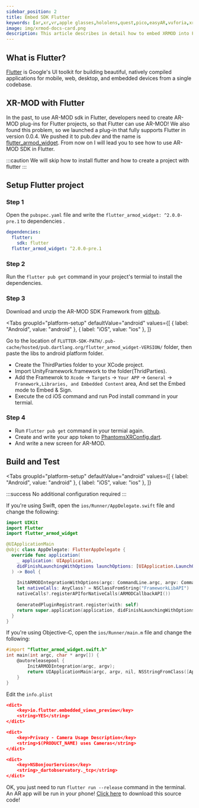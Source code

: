 ```yaml
---
sidebar_position: 2
title: Embed SDK Flutter
keywords: [ar,xr,vr,apple glasses,hololens,quest,pico,easyAR,vuforia,xrmod,mod,doc,XR,facebook,meta,unity]
image: img/xrmod-docs-card.png
description: This article describes in detail how to embed XRMOD into Flutter applications.
---
```


## What is Flutter?
[Flutter](https://flutter.dev/) is Google's UI toolkit for building beautiful, natively compiled applications for mobile, web, desktop, and embedded devices from a single codebase.


## XR-MOD with Flutter
In the past, to use AR-MOD sdk in Flutter, developers need to create AR-MOD plug-ins for Flutter projects, so that Flutter can use AR-MOD! 
We also found this problem, so we launched a plug-in that fully supports Flutter in version 0.0.4. We pushed it to pub.dev and the name is [flutter_armod_widget](https://pub.dev/packages/flutter_armod_widget).
From now on I will lead you to see how to use AR-MOD SDK in Flutter.

:::caution
We will skip how to install flutter and how to create a project with flutter 
:::

## Setup Flutter project

### Step 1

Open the `pubspec.yaml` file and write the `flutter_armod_widget: ^2.0.0-pre.1` to dependencies .

```yaml
dependencies:
  flutter:
    sdk: flutter
  flutter_armod_widget: ^2.0.0-pre.1
```

### Step 2

Run the `flutter pub get` command in your project's termial to install the dependencies.

### Step 3

Download and unzip the AR-MOD SDK Framework from [github](https://github.com/Phantomxm2021/XRMOD-Framework).
 
<Tabs
  groupId="platform-setup"
  defaultValue="android"
  values={[
    { label: "Android", value: "android" },
    { label: "iOS", value: "ios" },
  ]}
>
<TabItem value="android">

Go to the location of `FLUTTER-SDK-PATH/.pub-cache/hosted/pub.dartlang.org/flutter_armod_widget-VERSION/` folder, 
then paste the libs to android platform folder.

</TabItem>


<TabItem value="ios">

- Create the ThirdParties folder to your XCode project.
- Import UnityFramework.framework to the folder(ThridParties).
- Add the Framewrok to `Xcode` -> `Targets` -> `Your APP` -> `General` -> `Franework,Libraries, and Embedded Content` area, And set the Embed mode to Embed & Sign.
- Execute the cd iOS command and run Pod install command in your termial.

</TabItem>

</Tabs>

### Step 4
- Run `Flutter pub get` command in your termial again.
- Create and write your app token to [PhantomsXRConfig.dart](https://github.com/Phantomxm2021/XRMOD-FlutterAppDemo/blob/main/lib/src/config/phantomsxrConfig.dart).
- And write a new screen for AR-MOD.


## Build and Test

<Tabs
  groupId="platform-setup"
  defaultValue="android"
  values={[
    { label: "Android", value: "android" },
    { label: "iOS", value: "ios" },
  ]}
>
<TabItem value="android">

:::success
No additional configuration required
:::

</TabItem>


<TabItem value="ios">

If you're using Swift, open the `ios/Runner/AppDelegate.swift` file and change the following:

```swift diff title="AppDelegate.swift"
import UIKit
import Flutter
import flutter_armod_widget

@UIApplicationMain
@objc class AppDelegate: FlutterAppDelegate {
  override func application(
    _ application: UIApplication,
    didFinishLaunchingWithOptions launchOptions: [UIApplication.LaunchOptionsKey: Any]?
  ) -> Bool {
  
    InitARMODIntegrationWithOptions(argc: CommandLine.argc, argv: CommandLine.unsafeArgv, launchOptions)
    let nativeCalls: AnyClass? = NSClassFromString("FrameworkLibAPI")
    nativeCalls?.registerAPIforNativeCalls(ARMODCallbackAPI())
    
    GeneratedPluginRegistrant.register(with: self)
    return super.application(application, didFinishLaunchingWithOptions: launchOptions)
  }
}

```

If you're using Objective-C, open the `ios/Runner/main.m` file and change the following:

```objectivec title="main.m"
#import "flutter_armod_widget.swift.h"
int main(int argc, char * argv[]) {
    @autoreleasepool {
        InitARMODIntegration(argc, argv);
        return UIApplicationMain(argc, argv, nil, NSStringFromClass([AppDelegate class]));
    }
}
```

Edit the `info.plist`

```json
<dict>
    <key>io.flutter.embedded_views_preview</key>
    <string>YES</string>
</dict>

<dict>
    <key>Privacy - Camera Usage Description</key>
    <string>$(PRODUCT_NAME) uses Cameras</string>
</dict>

<dict>
    <key>NSBonjourServices</key>
    <string>_dartobservatory._tcp</string>
</dict>
```


</TabItem>

</Tabs>


OK, you just need to run `flutter run --release` command in the terminal.  An AR app will be run in your phone!
[Click here](https://github.com/Phantomxm2021/XRMOD-FlutterAppDemo) to download this source code!